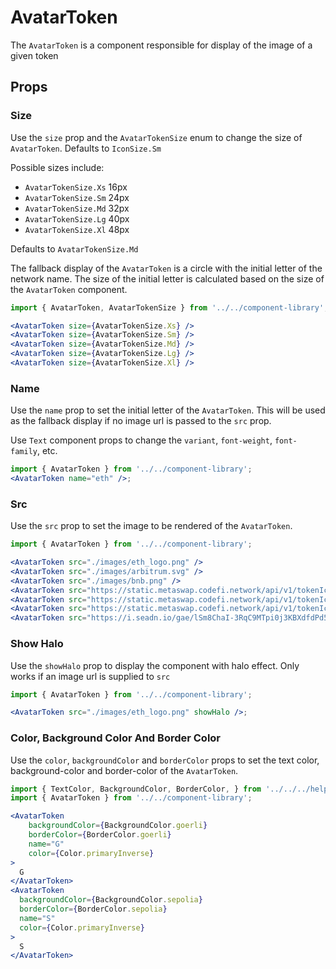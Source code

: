 

# AvatarToken

The `AvatarToken` is a component responsible for display of the image of a given token

<Canvas>
  <Story id="components-componentlibrary-avatartoken--default-story" />
</Canvas>

## Props

<ArgsTable of={AvatarToken} />

### Size

Use the `size` prop and the `AvatarTokenSize` enum to change the size of `AvatarToken`. Defaults to `IconSize.Sm`

Possible sizes include:

- `AvatarTokenSize.Xs` 16px
- `AvatarTokenSize.Sm` 24px
- `AvatarTokenSize.Md` 32px
- `AvatarTokenSize.Lg` 40px
- `AvatarTokenSize.Xl` 48px

Defaults to `AvatarTokenSize.Md`

The fallback display of the `AvatarToken` is a circle with the initial letter of the network name. The size of the initial letter is calculated based on the size of the `AvatarToken` component.

<Canvas>
  <Story id="components-componentlibrary-avatartoken--size-story" />
</Canvas>

```jsx
import { AvatarToken, AvatarTokenSize } from '../../component-library';

<AvatarToken size={AvatarTokenSize.Xs} />
<AvatarToken size={AvatarTokenSize.Sm} />
<AvatarToken size={AvatarTokenSize.Md} />
<AvatarToken size={AvatarTokenSize.Lg} />
<AvatarToken size={AvatarTokenSize.Xl} />
```

### Name

Use the `name` prop to set the initial letter of the `AvatarToken`. This will be used as the fallback display if no image url is passed to the `src` prop.

Use `Text` component props to change the `variant`, `font-weight`, `font-family`, etc.

<Canvas>
  <Story id="components-componentlibrary-avatartoken--name" />
</Canvas>

```jsx
import { AvatarToken } from '../../component-library';
<AvatarToken name="eth" />;
```

### Src

Use the `src` prop to set the image to be rendered of the `AvatarToken`.

<Canvas>
  <Story id="components-componentlibrary-avatartoken--src" />
</Canvas>

```jsx
import { AvatarToken } from '../../component-library';

<AvatarToken src="./images/eth_logo.png" />
<AvatarToken src="./images/arbitrum.svg" />
<AvatarToken src="./images/bnb.png" />
<AvatarToken src="https://static.metaswap.codefi.network/api/v1/tokenIcons/1/0x6b175474e89094c44da98b954eedeac495271d0f.png" />
<AvatarToken src="https://static.metaswap.codefi.network/api/v1/tokenIcons/1/0x0d8775f648430679a709e98d2b0cb6250d2887ef.png" />
<AvatarToken src="https://static.metaswap.codefi.network/api/v1/tokenIcons/1/0x7d1afa7b718fb893db30a3abc0cfc608aacfebb0.png" />
<AvatarToken src="https://i.seadn.io/gae/lSm8ChaI-3RqC9MTpi0j3KBXdfdPd57PN5UeQLY49JA3twy9wSt2dpaa22sSc6oyiXi2OEUR6GeFX8jwkZHEMADu6_Bd4EwTJ-rg?w=500&auto=format" />
```

### Show Halo

Use the `showHalo` prop to display the component with halo effect. Only works if an image url is supplied to `src`

<Canvas>
  <Story id="components-componentlibrary-avatartoken--show-halo" />
</Canvas>

```jsx
import { AvatarToken } from '../../component-library';

<AvatarToken src="./images/eth_logo.png" showHalo />;
```

### Color, Background Color And Border Color

Use the `color`, `backgroundColor` and `borderColor` props to set the text color, background-color and border-color of the `AvatarToken`.

<Canvas>
  <Story id="components-componentlibrary-avatartoken--color-background-color-and-border-color" />
</Canvas>

```jsx
import { TextColor, BackgroundColor, BorderColor, } from '../../../helpers/constants/design-system';
import { AvatarToken } from '../../component-library';

<AvatarToken
    backgroundColor={BackgroundColor.goerli}
    borderColor={BorderColor.goerli}
    name="G"
    color={Color.primaryInverse}
>
  G
</AvatarToken>
<AvatarToken
  backgroundColor={BackgroundColor.sepolia}
  borderColor={BorderColor.sepolia}
  name="S"
  color={Color.primaryInverse}
>
  S
</AvatarToken>
```

